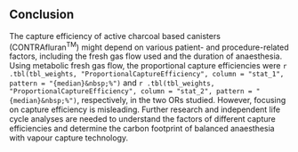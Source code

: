 ## Conclusion

The capture efficiency of active charcoal based canisters (CONTRAfluran^TM^)
might depend on various patient- and procedure-related factors, including
the fresh gas flow used and the duration of anaesthesia.
Using metabolic fresh gas flow, the proportional capture efficiencies were
`r .tbl(tbl_weights, "ProportionalCaptureEfficiency", column = "stat_1", pattern = "{median}&nbsp;%")`
and
`r .tbl(tbl_weights, "ProportionalCaptureEfficiency", column = "stat_2", pattern = "{median}&nbsp;%")`,
respectively, in the two ORs studied.
However, focusing on capture efficiency is misleading.
Further research and independent life cycle analyses are needed
to understand the factors of different capture efficiencies and
determine the carbon footprint of balanced anaesthesia with vapour capture
technology.